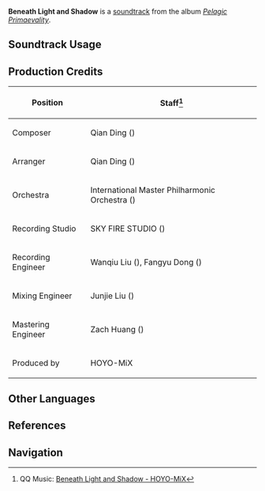 {{Soundtrack Infobox
|image          = Pelagic Primaevality.png
|album          = Pelagic Primaevality
|disc           = 1
|number         = 17
|featured       =
|featured2      =
|featured3      =
|featured_disc  =
|featured_disc2 =
|featured_disc3 =
|youtube_id     = cIyhNiHNjnc
|spotify_id     = 512VqCBBj4a4VWwFhFop4I
|previous       = Incontro: Bellezza e Rosula
|next           = Retribution, Served Cold
}}
'''Beneath Light and Shadow''' is a [[soundtrack]] from the album ''[[Pelagic Primaevality]]''.

==Soundtrack Usage==
{{Soundtrack Usage
|quest = The City of Rains and Remembrance
}}

==Production Credits==
{| class="wikitable"
! Position
! Staff<ref>QQ Music: [https://y.qq.com/n/ryqq/songDetail/0006PFCK4WymjK {{zh|避影匿光}} Beneath Light and Shadow - HOYO-MiX]</ref>
|-
| Composer
| Qian Ding ({{zh|丁谦}})
|-
| Arranger
| Qian Ding ({{zh|丁谦}})
|-
| Orchestra
| International Master Philharmonic Orchestra ({{zh|国际首席爱乐乐团}})
|-
| Recording Studio
| SKY FIRE STUDIO ({{zh|九紫天诚录音棚}})
|-
| Recording Engineer
| Wanqiu Liu ({{zh|刘婉秋}}), Fangyu Dong ({{zh|董方昱}})
|-
| Mixing Engineer
| Junjie Liu ({{zh|刘俊杰}})
|-
| Mastering Engineer
| Zach Huang ({{zh|黄巍}})
|-
| Produced by
| HOYO-MiX
|}
<!--
==Trivia==
-->
==Other Languages==
{{Other Languages
|en       = Beneath Light and Shadow
|zhs     = 避影匿光
|zhs_rm  = Bì Yǐng Nì Guāng
|zht     = 避影匿光
|zht_rm  = Bì Yǐng Nì Guāng
|zh_tl   = Escaping Shadow, Fleeing Light
|ja      = 光と影の下で
|ja_rm   = Hikari to Kage no Shita de
|ja_tl   = Beneath Light and Shadow
}}

==References==
{{Reflist}}

==Navigation==
{{Soundtrack Navbox|Pelagic Primaevality}}